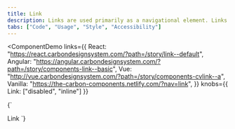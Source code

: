 ```yaml
---
title: Link
description: Links are used primarily as a navigational element. Links may also change what or how data is displayed.
tabs: ["Code", "Usage", "Style", "Accessibility"]
---
```


<ComponentDemo
  links={{
    React: "https://react.carbondesignsystem.com/?path=/story/link--default",
    Angular:
      "https://angular.carbondesignsystem.com/?path=/story/components-link--basic",
    Vue: "http://vue.carbondesignsystem.com/?path=/story/components-cvlink--a",
    Vanilla: "https://the-carbon-components.netlify.com/?nav=link",
  }}
  knobs={{ Link: ["disabled", "inline"] }}
>
  {`
  <Link href="#">Link</Link>
  `}
</ComponentDemo>
